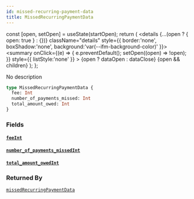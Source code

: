 ```yaml
---
id: missed-recurring-payment-data
title: MissedRecurringPaymentData
---
```









  const [open, setOpen] = useState(startOpen);
  return (
    <details {...(open ? { open: true } : {})} className="details" style={{ border:'none', boxShadow:'none', background:'var(--ifm-background-color)' }}>
      <summary
        onClick={(e) => {
          e.preventDefault();
          setOpen((open) => !open);
        }}
        style={{ listStyle:'none' }}
      >
      {open ? dataOpen : dataClose}
      </summary>
      {open && children}
    </details>
  );
};








No description


```graphql
type MissedRecurringPaymentData {
  fee: Int
  number_of_payments_missed: Int
  total_amount_owed: Int
}
```




### Fields

#### [`fee`](#)<Bullet />[`Int`](/docs/api/types/scalars/int)  
> 
> 
> 
> 

#### [`number_of_payments_missed`](#)<Bullet />[`Int`](/docs/api/types/scalars/int)  
> 
> 
> 
> 

#### [`total_amount_owed`](#)<Bullet />[`Int`](/docs/api/types/scalars/int)  
> 
> 
> 
> 



### Returned By

[`missedRecurringPaymentData`](/docs/api/api/queries/missed-recurring-payment-data)  <Badge class="badge badge--secondary" text="query"/>

